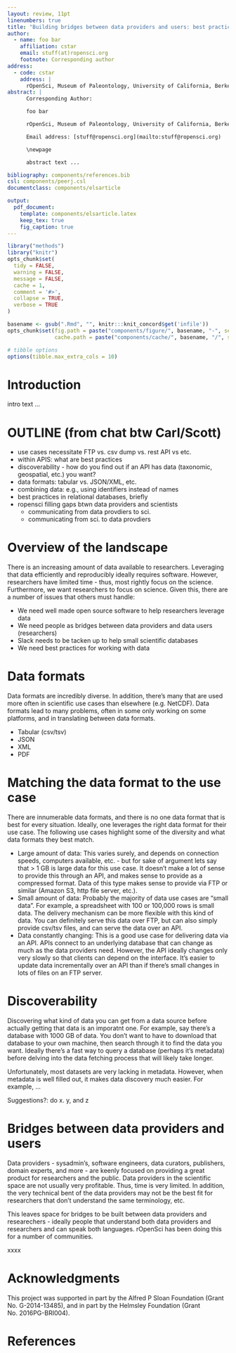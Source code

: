 ```yaml
---
layout: review, 11pt
linenumbers: true
title: "Building bridges between data providers and users: best practices and lessons learned"
author:
  - name: foo bar
    affiliation: cstar
    email: stuff(at)ropensci.org
    footnote: Corresponding author
address:
  - code: cstar
    address: |
      rOpenSci, Museum of Paleontology, University of California, Berkeley, CA, USA
abstract: |
      Corresponding Author:

      foo bar

      rOpenSci, Museum of Paleontology, University of California, Berkeley, CA, USA

      Email address: [stuff@ropensci.org](mailto:stuff@ropensci.org)

      \newpage

      abstract text ...

bibliography: components/references.bib
csl: components/peerj.csl
documentclass: components/elsarticle

output:
  pdf_document:
    template: components/elsarticle.latex
    keep_tex: true
    fig_caption: true
---
```



```r
library("methods")
library("knitr")
opts_chunk$set(
  tidy = FALSE,
  warning = FALSE,
  message = FALSE,
  cache = 1,
  comment = '#>',
  collapse = TRUE,
  verbose = TRUE
)

basename <- gsub(".Rmd", "", knitr:::knit_concord$get('infile'))
opts_chunk$set(fig.path = paste("components/figure/", basename, "-", sep=""),
               cache.path = paste("components/cache/", basename, "/", sep=""))

# tibble options
options(tibble.max_extra_cols = 10)
```

\newpage

# Introduction

intro text ...

# OUTLINE (from chat btw Carl/Scott)

* use cases necessitate FTP vs. csv dump vs. rest API vs etc.
* within APIS: what are best practices
* discoverability - how do you find out if an API has data (taxonomic, geospatial, etc.) you want?
* data formats: tabular vs. JSON/XML, etc.
* combining data: e.g., using identifiers instead of names
* best practices in relational databases, briefly
* ropensci filling gaps btwn data providers and scientists
  * communicating from data provdiers to sci.
  * communicating from sci. to data provdiers


# Overview of the landscape

There is an increasing amount of data available to researchers. Leveraging that data efficiently and reproducibly ideally requires software. However, researchers have limited time - thus, most rightly focus on the science. Furthermore, we want researchers to focus on science. Given this, there are a number of issues that others must handle: 

- We need well made open source software to help researchers leverage data
- We need people as bridges between data providers and data users (researchers)
- Slack needs to be tacken up to help small scientific databases
- We need best practices for working with data

# Data formats

Data formats are incredibly diverse. In addition, there's many that are used more often in scientific use cases than elsewhere (e.g. NetCDF). Data formats lead to many problems, often in some only working on some platforms, and in translating between data formats. 

- Tabular (csv/tsv)
- JSON
- XML
- PDF

# Matching the data format to the use case

There are innumerable data formats, and there is no one data format that is best for every situation. Ideally, one leverages the right data format for their use case. The following use cases highlight some of the diversity and what data formats they best match. 

- Large amount of data: This varies surely, and depends on connection speeds, computers available, etc. - but for sake of argument lets say that > 1 GB is large data for this use case. It doesn't make a lot of sense to provide this through an API, and makes sense to provide as a compressed format. Data of this type makes sense to provide via FTP or similar (Amazon S3, http file server, etc.). 
- Small amount of data: Probably the majority of data use cases are "small data". For example, a spreadsheet with 100 or 100,000 rows is small data. The delivery mechanism can be more flexible with this kind of data. You can definitely serve this data over FTP, but can also simply provide csv/tsv files, and can serve the data over an API. 
- Data constantly changing: This is a good use case for delivering data via an API. APIs connect to an underlying database that can change as much as the data providers need. However, the API ideally changes only very slowly so that clients can depend on the interface. It's easier to update data incrementally over an API than if there's small changes in lots of files on an FTP server. 

# Discoverability

Discovering what kind of data you can get from a data source before actually getting that data is an imporatnt one. For example, say there's a database with 1000 GB of data. You don't want to have to download that database to your own machine, then search through it to find the data you want. Ideally there's a fast way to query a database (perhaps it's metadata) before delving into the data fetching process that will likely take longer. 

Unfortunately, most datasets are very lacking in metadata. However, when metadata is well filled out, it makes data discovery much easier. For example, ...

Suggestions?: do x. y, and z

# Bridges between data providers and users

Data providers - sysadmin's, software engineers, data curators, publishers, domain experts, and more - are keenly focused on providing a great product for researchers and the public. Data providers in the scientific space are not usually very profitable. Thus, time is very limited.  In addition, the very technical bent of the data providers may not be the best fit for researchers that don't understand the same terminology, etc. 

This leaves space for bridges to be built between data providers and researechers - ideally people that understand both data providers and researchers and can speak both languages. rOpenSci has been doing this for a number of communities. 

xxxx

# Acknowledgments

This project was supported in part by the Alfred P Sloan Foundation
(Grant No. G-2014-13485), and in part by the Helmsley Foundation
(Grant No. 2016PG-BRI004).

# References
